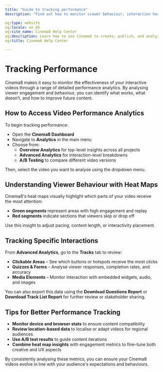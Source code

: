 ---
title: "Guide to tracking performance"
description: "Find out how to monitor viewer behaviour, interaction heatmaps, and video metrics to optimise your content strategy. Visit Cinema8."

og:type: website
og:locale: en_US
og:site_name: Cinema8 Help Center
og:description: Learn how to use Cinema8 to create, publish, and analyze interactive videos.
og:title: Cinema8 Help Center

---

# Tracking Performance

Cinema8 makes it easy to monitor the effectiveness of your interactive videos through a range of detailed performance analytics. By analysing viewer engagement and behaviour, you can identify what works, what doesn’t, and how to improve future content.

## How to Access Video Performance Analytics

To begin tracking performance:

- Open the **Cinema8 Dashboard**
- Navigate to **Analytics** in the main menu
- Choose from:
  - **Overview Analytics** for top-level insights across all projects
  - **Advanced Analytics** for interaction-level breakdowns
  - **A/B Testing** to compare different video versions

Then, select the video you want to analyse using the dropdown menu.

## Understanding Viewer Behaviour with Heat Maps

Cinema8's heat maps visually highlight which parts of your video receive the most attention:

- **Green segments** represent areas with high engagement and replay
- **Red segments** indicate sections that viewers skip or drop off

Use this insight to adjust pacing, content length, or interactivity placement.

## Tracking Specific Interactions

From **Advanced Analytics**, go to the **Tracks** tab to review:

- **Clickable Areas** – See which buttons or hotspots receive the most clicks
- **Quizzes & Forms** – Analyse viewer responses, completion rates, and accuracy
- **Media Elements** – Monitor interaction with embedded widgets, audio, and images

You can also export this data using the **Download Questions Report** or **Download Track List Report** for further review or stakeholder sharing.

## Tips for Better Performance Tracking

- **Monitor device and browser stats** to ensure content compatibility
- **Review location-based data** to localise or adapt videos for regional audiences
- **Use A/B test results** to guide content iterations
- **Combine heat map insights** with engagement metrics to fine-tune both creative and UX aspects

By consistently analysing these metrics, you can ensure your Cinema8 videos evolve in line with your audience's expectations and behaviours.
